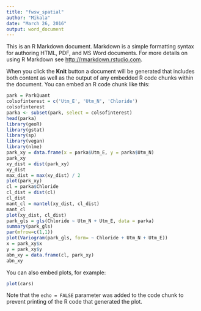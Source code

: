 ```yaml
---
title: "fwsw_spatial"
author: "Mikala"
date: "March 26, 2016"
output: word_document
---
```


This is an R Markdown document. Markdown is a simple formatting syntax for authoring HTML, PDF, and MS Word documents. For more details on using R Markdown see <http://rmarkdown.rstudio.com>.

When you click the **Knit** button a document will be generated that includes both content as well as the output of any embedded R code chunks within the document. You can embed an R code chunk like this:

```r
park = ParkQuant
colsofinterest = c('Utm_E', 'Utm_N', 'Chloride')
colsofinterest 
parka <- subset(park, select = colsofinterest)
head(parka)
library(geoR)
library(gstat)
library(sp)
library(vegan)
library(nlme)
park_xy = data.frame(x = parka$Utm_E, y = parka$Utm_N)
park_xy
xy_dist = dist(park_xy)
xy_dist
max_dist = max(xy_dist) / 2
plot(park_xy)
cl = parka$Chloride
cl_dist = dist(cl)
cl_dist
mant_cl = mantel(xy_dist, cl_dist)
mant_cl
plot(xy_dist, cl_dist)
park_gls = gls(Chloride ~ Utm_N + Utm_E, data = parka)
summary(park_gls)
par(mfrow=c(1,1))
plot(Variogram(park_gls, form= ~ Chloride + Utm_N + Utm_E))
x = park_xy$x 
y = park_xy$y
abn_xy = data.frame(cl, park_xy)
abn_xy
```

You can also embed plots, for example:

```r
plot(cars)
```

Note that the `echo = FALSE` parameter was added to the code chunk to prevent printing of the R code that generated the plot.
